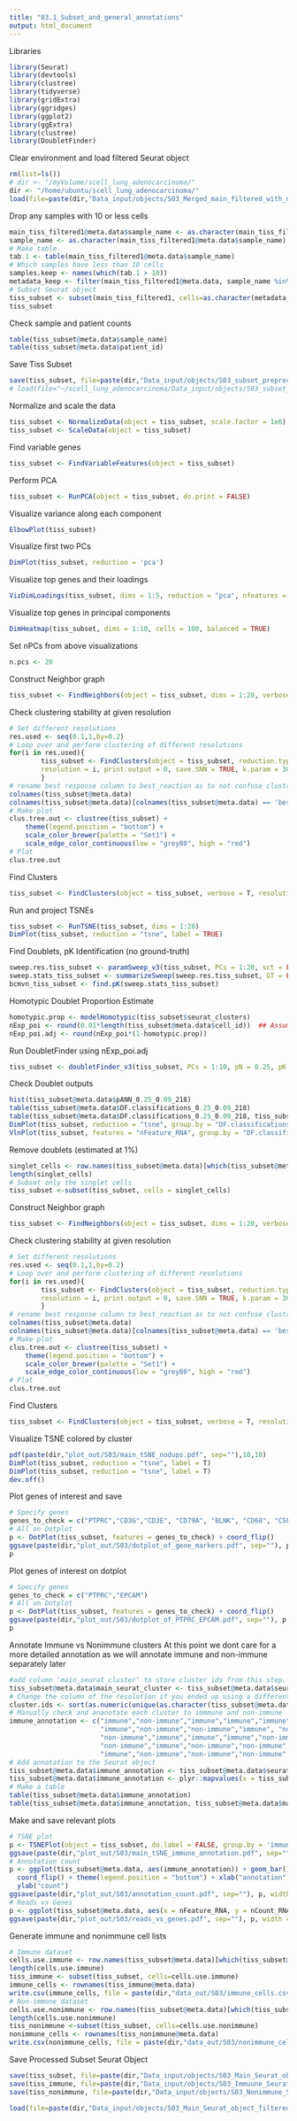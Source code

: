 ```yaml
---
title: "03.1_Subset_and_general_annotations"
output: html_document
---
```


Libraries
```r
library(Seurat)
library(devtools)
library(clustree)
library(tidyverse)
library(gridExtra)
library(ggridges)
library(ggplot2)
library(ggExtra)
library(clustree)
library(DoubletFinder)
```

Clear environment and load filtered Seurat object 
```r
rm(list=ls())
# dir <- "/myVolume/scell_lung_adenocarcinoma/"
dir <- "/home/ubuntu/scell_lung_adenocarcinoma/"
load(file=paste(dir,"Data_input/objects/S03_Merged_main_filtered_with_neo_osi.RData", sep=""))
```

Drop any samples with 10 or less cells
```r
main_tiss_filtered1@meta.data$sample_name <- as.character(main_tiss_filtered1@meta.data$sample_name)
sample_name <- as.character(main_tiss_filtered1@meta.data$sample_name)
# Make table 
tab.1 <- table(main_tiss_filtered1@meta.data$sample_name) 
# Which samples have less than 10 cells 
samples.keep <- names(which(tab.1 > 10))
metadata_keep <- filter(main_tiss_filtered1@meta.data, sample_name %in% samples.keep)
# Subset Seurat object 
tiss_subset <- subset(main_tiss_filtered1, cells=as.character(metadata_keep$cell_id))
tiss_subset
```

Check sample and patient counts
```r
table(tiss_subset@meta.data$sample_name)
table(tiss_subset@meta.data$patient_id)
```

Save Tiss Subset
```r
save(tiss_subset, file=paste(dir,"Data_input/objects/S03_subset_preprocessed.RData", sep=""))
# load(file="~/scell_lung_adenocarcinoma/Data_input/objects/S03_subset_preprocessed.RData")
```

Normalize and scale the data
```r
tiss_subset <- NormalizeData(object = tiss_subset, scale.factor = 1e6)
tiss_subset <- ScaleData(object = tiss_subset)
```

Find variable genes
```r
tiss_subset <- FindVariableFeatures(object = tiss_subset)
```

Perform PCA
```r
tiss_subset <- RunPCA(object = tiss_subset, do.print = FALSE)
```

Visualize variance along each component
```r
ElbowPlot(tiss_subset)
```

Visualize first two PCs
```r
DimPlot(tiss_subset, reduction = 'pca')
```

Visualize top genes and their loadings 
```r
VizDimLoadings(tiss_subset, dims = 1:5, reduction = "pca", nfeatures = 10)
```

Visualize top genes in principal components
```r
DimHeatmap(tiss_subset, dims = 1:10, cells = 100, balanced = TRUE)
```

Set nPCs from above visualizations
```r
n.pcs <- 20
```

Construct Neighbor graph 
```r
tiss_subset <- FindNeighbors(object = tiss_subset, dims = 1:20, verbose = T)
```

Check clustering stability at given resolution
```r
# Set different resolutions
res.used <- seq(0.1,1,by=0.2)
# Loop over and perform clustering of different resolutions
for(i in res.used){
        tiss_subset <- FindClusters(object = tiss_subset, reduction.type = "pca", dims.use = 1:n.pcs,
        resolution = i, print.output = 0, save.SNN = TRUE, k.param = 30, force.recalc = T)
        }
# rename best response column to best_reaction as to not confuse clustree with res
colnames(tiss_subset@meta.data)
colnames(tiss_subset@meta.data)[colnames(tiss_subset@meta.data) == 'best_response_status'] <- 'best_rxn_status'
# Make plot
clus.tree.out <- clustree(tiss_subset) +
    theme(legend.position = "bottom") +
    scale_color_brewer(palette = "Set1") +
    scale_edge_color_continuous(low = "grey80", high = "red")
# Plot
clus.tree.out
```

Find Clusters 
```r
tiss_subset <- FindClusters(object = tiss_subset, verbose = T, resolution = 0.5)
```

Run and project TSNEs
```r
tiss_subset <- RunTSNE(tiss_subset, dims = 1:20)
DimPlot(tiss_subset, reduction = "tsne", label = TRUE)
```

Find Doublets, pK Identification (no ground-truth)
```r
sweep.res.tiss_subset <- paramSweep_v3(tiss_subset, PCs = 1:20, sct = FALSE)
sweep.stats_tiss_subset <- summarizeSweep(sweep.res.tiss_subset, GT = FALSE)
bcmvn_tiss_subset <- find.pK(sweep.stats_tiss_subset)
```

Homotypic Doublet Proportion Estimate
```r
homotypic.prop <- modelHomotypic(tiss_subset$seurat_clusters)
nExp_poi <- round(0.01*length(tiss_subset@meta.data$cell_id))  ## Assuming 1% doublet formation rate for SmartSeq2
nExp_poi.adj <- round(nExp_poi*(1-homotypic.prop))
```

Run DoubletFinder using nExp_poi.adj
```r
tiss_subset <- doubletFinder_v3(tiss_subset, PCs = 1:10, pN = 0.25, pK = 0.09, nExp = nExp_poi.adj, sct = FALSE)
```

Check Doublet outputs
```r
hist(tiss_subset@meta.data$pANN_0.25_0.09_218)
table(tiss_subset@meta.data$DF.classifications_0.25_0.09_218)
table(tiss_subset@meta.data$DF.classifications_0.25_0.09_218, tiss_subset1@meta.data$immune_annotation)
DimPlot(tiss_subset, reduction = "tsne", group.by = "DF.classifications_0.25_0.09_218")
VlnPlot(tiss_subset, features = "nFeature_RNA", group.by = "DF.classifications_0.25_0.09_218")
```

Remove doublets (estimated at 1%)
```r
singlet_cells <- row.names(tiss_subset@meta.data)[which(tiss_subset@meta.data$DF.classifications_0.25_0.09_218=='Singlet')]
length(singlet_cells)
# Subset only the singlet cells
tiss_subset <-subset(tiss_subset, cells = singlet_cells)
```

Construct Neighbor graph 
```r
tiss_subset <- FindNeighbors(object = tiss_subset, dims = 1:20, verbose = T)
```

Check clustering stability at given resolution
```r
# Set different resolutions
res.used <- seq(0.1,1,by=0.2)
# Loop over and perform clustering of different resolutions
for(i in res.used){
        tiss_subset <- FindClusters(object = tiss_subset, reduction.type = "pca", dims.use = 1:n.pcs,
        resolution = i, print.output = 0, save.SNN = TRUE, k.param = 30, force.recalc = T)
        }
# rename best response column to best_reaction as to not confuse clustree with res
colnames(tiss_subset@meta.data)
colnames(tiss_subset@meta.data)[colnames(tiss_subset@meta.data) == 'best_response_status'] <- 'best_rxn_status'
# Make plot
clus.tree.out <- clustree(tiss_subset) +
    theme(legend.position = "bottom") +
    scale_color_brewer(palette = "Set1") +
    scale_edge_color_continuous(low = "grey80", high = "red")
# Plot
clus.tree.out
```

Find Clusters 
```r
tiss_subset <- FindClusters(object = tiss_subset, verbose = T, resolution = 0.5)
```

Visualize TSNE colored by cluster
```r
pdf(paste(dir,"plot_out/S03/main_tSNE_nodups.pdf", sep=""),10,10)
DimPlot(tiss_subset, reduction = "tsne", label = T)
DimPlot(tiss_subset, reduction = "tsne", label = T)
dev.off()
```

Plot genes of interest and save 
```r
# Specify genes  
genes_to_check = c("PTPRC","CD3G","CD3E", "CD79A", "BLNK", "CD68", "CSF1R", "MARCO", "CD207", "FCGR2B", "EPCAM","MYLK","THY1","CD34","PMEL")
# All on Dotplot 
p <- DotPlot(tiss_subset, features = genes_to_check) + coord_flip()
ggsave(paste(dir,"plot_out/S03/dotplot_of_gene_markers.pdf", sep=""), p, width = 10, height = 10)
p
```
Plot genes of interest on dotplot  
```r
# Specify genes  
genes_to_check = c("PTPRC","EPCAM")
# All on Dotplot 
p <- DotPlot(tiss_subset, features = genes_to_check) + coord_flip()
ggsave(paste(dir,"plot_out/S03/dotplot_of_PTPRC_EPCAM.pdf", sep=""), p, width = 10, height = 10)
p
```

Annotate Immune vs Nonimmune clusters
At this point we dont care for a more detailed annotation as we will annotate immune and non-immune separately later
```r
#add column 'main_seurat_cluster' to store cluster ids from this step.
tiss_subset@meta.data$main_seurat_cluster <- tiss_subset@meta.data$seurat_clusters
# Change the column of the resolution if you ended up using a different one than 0.5 
cluster.ids <- sort(as.numeric(unique(as.character(tiss_subset@meta.data$RNA_snn_res.0.5))))
# Manually check and ananotate each cluster to immmune and non-immune   
immune_annotation <- c("immune","non-immune","immune","immune","immune","non-immune",
                       "immune","non-immune","non-immune","immune", "non-immune",
                       "non-immune","immune","immune","immune","non-immune",
                       "non-immune","immune","non-immune","non-immune","immune",
                       "immune","non-immune","non-immune","non-immune","immune")
# Add annotation to the Seurat object 
tiss_subset@meta.data$immune_annotation <- tiss_subset@meta.data$seurat_clusters 
tiss_subset@meta.data$immune_annotation <- plyr::mapvalues(x = tiss_subset@meta.data$immune_annotation, from = cluster.ids, to = immune_annotation)
# Make a table 
table(tiss_subset@meta.data$immune_annotation)
table(tiss_subset@meta.data$immune_annotation, tiss_subset@meta.data$main_seurat_cluster)
```

Make and save relevant plots 
```r
# TSNE plot 
p <- TSNEPlot(object = tiss_subset, do.label = FALSE, group.by = 'immune_annotation')
ggsave(paste(dir,"plot_out/S03/main_tSNE_immune_annotation.pdf", sep=""), p, width = 10, height = 10)
# Annotation count 
p <- ggplot(tiss_subset@meta.data, aes(immune_annotation)) + geom_bar() + 
  coord_flip() + theme(legend.position = "bottom") + xlab("annotation") +
  ylab("count")
ggsave(paste(dir,"plot_out/S03/annotation_count.pdf", sep=""), p, width = 10, height = 10)
# Reads vs Genes 
p <- ggplot(tiss_subset@meta.data, aes(x = nFeature_RNA, y = nCount_RNA)) + geom_point() + theme_bw() + scale_y_log10()
ggsave(paste(dir,"plot_out/S03/reads_vs_genes.pdf", sep=""), p, width = 10, height = 10)
```

Generate immune and nonimmune cell lists
```r
# Immune dataset 
cells.use.immune <- row.names(tiss_subset@meta.data)[which(tiss_subset@meta.data$immune_annotation=='immune')]
length(cells.use.immune)
tiss_immune <- subset(tiss_subset, cells=cells.use.immune)
immune_cells <- rownames(tiss_immune@meta.data)
write.csv(immune_cells, file = paste(dir,"data_out/S03/immune_cells.csv", sep=""))
# Non-immune dataset
cells.use.nonimmune <- row.names(tiss_subset@meta.data)[which(tiss_subset@meta.data$immune_annotation=='non-immune')]
length(cells.use.nonimmune)
tiss_nonimmune <-subset(tiss_subset, cells=cells.use.nonimmune)
nonimmune_cells <- rownames(tiss_nonimmune@meta.data)
write.csv(nonimmune_cells, file = paste(dir,"data_out/S03/nonimmune_cells.csv", sep=""))
```

Save Processed Subset Seurat Object
```r
save(tiss_subset, file=paste(dir,"Data_input/objects/S03_Main_Seurat_object_filtered_and_subset.RData", sep=""))
save(tiss_immune, file=paste(dir,"Data_input/objects/S03_Immuune_Seurat_object.RData", sep=""))
save(tiss_nonimmune, file=paste(dir,"Data_input/objects/S03_Nonimmune_Seurat_object.RData", sep=""))
```


```r
load(file=paste(dir,"Data_input/objects/S03_Main_Seurat_object_filtered_and_subset.RData", sep=""))
```



